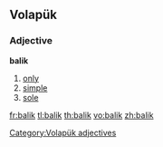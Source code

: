 {{also|balık|Balık}}
==Volapük==

===Adjective===
'''balik'''

# [[only]]
# [[simple]]
# [[sole]]

[[Category:Volapük adjectives]]

[[fr:balik]]
[[tl:balik]]
[[th:balik]]
[[vo:balik]]
[[zh:balik]]